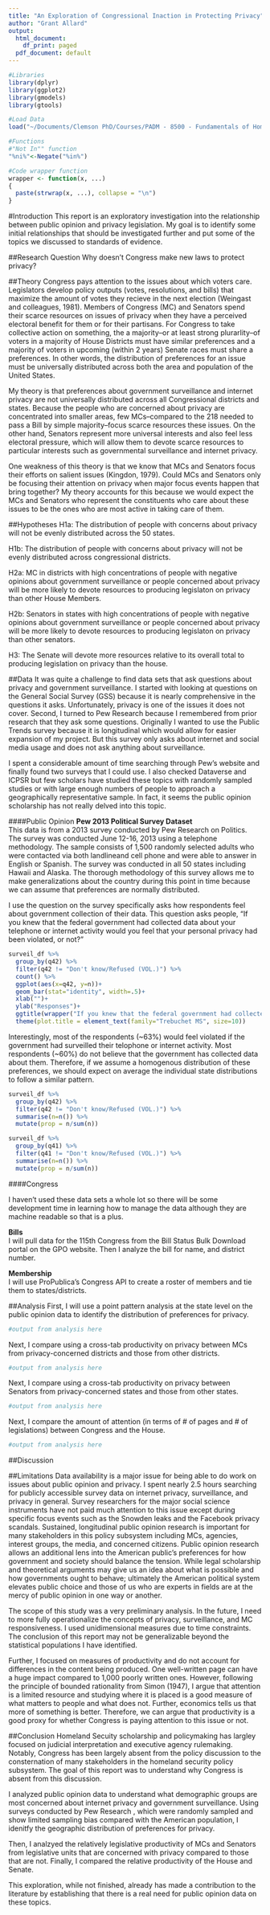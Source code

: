 ```yaml
---
title: "An Exploration of Congressional Inaction in Protecting Privacy"
author: "Grant Allard"
output:
  html_document:
    df_print: paged
  pdf_document: default
---
```

```r
#Libraries
library(dplyr)
library(ggplot2)
library(gmodels)
library(gtools)

#Load Data
load("~/Documents/Clemson PhD/Courses/PADM - 8500 - Fundamentals of Homeland Security - Cook/Public Opinion of Privacy/Congress-HLS/Allard_CongressHLS.Rdata")

#Functions
#"Not In"" function
"%ni%"<-Negate("%in%")

#Code wrapper function
wrapper <- function(x, ...) 
{
  paste(strwrap(x, ...), collapse = "\n")
}

```

#Introduction
This report is an exploratory investigation into the relationship between public opinion and privacy legislation. My goal is to identify some initial relationships that should be investigated further and put some of the topics we discussed to standards of evidence. 


##Research Question
Why doesn't Congress make new laws to protect privacy? 


##Theory 
Congress pays attention to the issues about which voters care. Legislators develop policy outputs (votes, resolutions, and bills) that maximize the amount of votes they recieve in the next election (Weingast and colleagues, 1981). Members of Congress (MC) and Senators spend their scarce resources on issues of privacy when they have a perceived electoral benefit for them or for their partisans. For Congress to take collective action on something, the a majority--or at least strong plurarlity--of voters in a majority of House Districts must have similar preferences and a majority of voters in upcoming (within 2 years) Senate races must share a preferences. In other words, the distribution of preferences for an issue must be universally distributed across both the area and population of the United States. 

My theory is that preferences about government surveillance and internet privacy are not universally distributed across all Congressional districts and states. Because the people who are concerned about privacy are concentrated into smaller areas, few MCs--compared to the 218 needed to pass a Bill by simple majority--focus scarce resources these issues. On the other hand, Senators represent more universal interests and also feel less electoral pressure, which will allow them to devote scarce resources to particular interests such as governmental surveillance and internet privacy. 

One weakness of this theory is that we know that MCs and Senators focus their efforts on salient issues (Kingdon, 1979). Could MCs and Senators only be focusing their attention on privacy when major focus events happen that bring together? My theory accounts for this because we would expect the MCs and Senators who represent the constituents who care about these issues to be the ones who are most active in taking care of them. 



##Hypotheses 
H1a:  The distribution of people with concerns about privacy will not be evenly distributed across the 50 states. 

H1b:  The distribution of people with concerns about privacy will not be evenly distributed across congressional districts. 

H2a: MC in districts with high concentrations of people with negative opinions about government surveillance or people concerned about privacy will be more likely to devote resources to producing legislaton on privacy than other House Members.

H2b: Senators in states with high concentrations of people with negative opinions about government surveillance or people concerned about privacy will be more likely to devote resources to producing legislaton on privacy than other senators. 

H3: The Senate will devote more resources relative to its overall total to producing legislation on privacy than the house. 

##Data
It was quite a challenge to find data sets that ask questions about privacy and government surveillance. I started with looking at questions on the General Social Survey (GSS) because it is nearly comprehensive in the questions it asks. Unfortunately, privacy is one of the issues it does not cover. Second, I turned to Pew Research because I remembered from prior research that they ask some questions. Originally I wanted to use the Public Trends survey because it is longitudinal which would allow for easier expansion of my project.  But this survey only asks about internet and social media usage and does not ask anything about surveillance. 

I spent a considerable amount of time searching through Pew's website and finally found two surveys that I could use. I also checked Dataverse and ICPSR but few scholars have studied these topics with randomly sampled studies or with large enough numbers of people to approach a geographically representative sample. In fact, it seems the public opinion scholarship has not really delved into this topic. 

####Public Opinion
**Pew 2013 Political Survey Dataset**  
This data is from a 2013 survey conducted by Pew Research on Politics. The survey was conducted June 12-16, 2013 using a telephone methodology. The sample consists of 1,500 randomly selected adults who were contacted via both landlineand cell phone and were able to answer in English or Spanish. The survey was conducted in all 50 states including Hawaii and Alaska. The thorough methodology of this survey allows me to make generalizations about the country during this point in time because we can assume that preferences are normally distributed. 

I use the question on the survey specifically asks how respondents feel about government collection of their data. This question asks people, "If you knew that the federal government had collected data about your telephone or internet activity would you feel that your personal privacy had been violated, or not?" 

```r
surveil_df %>% 
  group_by(q42) %>%
  filter(q42 != "Don't know/Refused (VOL.)") %>% 
  count() %>%
  ggplot(aes(x=q42, y=n))+
  geom_bar(stat="identity", width=.5)+
  xlab("")+
  ylab("Responses")+
  ggtitle(wrapper("If you knew that the federal government had collected data about your telephone or internet activity would you feel that your personal privacy had been violated, or not?", width=80))+
  theme(plot.title = element_text(family="Trebuchet MS", size=10))

```


Interestingly, most of the respondents (~63%) would feel violated if the government had surveilled their telophone or internet activity. Most respondents (~60%) do not believe that the government has collected data about them. Therefore, if we assume a homogenous distribution of these preferences, we should expect on average the individual state distributions to follow a similar pattern. 

```r
surveil_df %>% 
  group_by(q42) %>%
  filter(q42 != "Don't know/Refused (VOL.)") %>% 
  summarise(n=n()) %>% 
  mutate(prop = n/sum(n))

surveil_df %>% 
  group_by(q41) %>%
  filter(q41 != "Don't know/Refused (VOL.)") %>% 
  summarise(n=n()) %>% 
  mutate(prop = n/sum(n))
```


####Congress

I haven't used these data sets a whole lot so there will be some development time in learning how to manage the data although they are machine readable so that is a plus. 

**Bills  **  
I will pull data for the 115th Congress from the Bill Status Bulk Download portal on the GPO website. Then I analyze the bill for name, and district number. 

**Membership  **  
I will use ProPublica's Congress API to create a roster of members and tie them to states/districts. 


##Analysis 
First, I will use a point pattern analysis at the state level on the public opinion data to identify the distribution of preferences for privacy. 

```r
#output from analysis here
```

Next, I compare using a cross-tab productivity on privacy between MCs from privacy-concerned districts and those from other districts. 

```r
#output from analysis here
```

Next, I compare using a cross-tab productivity on privacy between Senators from privacy-concerned states and those from other states.  

```r
#output from analysis here
```

Next, I compare the amount of attention (in terms of # of pages and # of legislations) between Congress and the House.

```r
#output from analysis here
```


##Discussion



##Limitations
Data availability is a major issue for being able to do work on issues about public opinion and privacy. I spent nearly 2.5 hours searching for publicly accessible survey data on internet privacy, surveillance, and privacy in general. Survey researchers for the major social science instruments have not paid much attention to this issue except during specific focus events such as the Snowden leaks and the Facebook privacy scandals. Sustained, longitudinal public opinion research is important for many stakeholders in this policy subsystem including MCs, agencies, interest groups, the media, and concerned citizens. Public opinion research allows an additional lens into the American public's preferences for how government and society should balance the tension. While legal scholarship and theoretical arguments may give us an idea about what is possible and how governments ought to behave; ultimately the American political system elevates public choice and those of us who are experts in fields are at the mercy of public opinion in one way or another. 

The scope of this study was a very preliminary analysis. In the future, I need to more fully operationalize the concepts of privacy, surveillance, and MC responsiveness. I used unidimensional measures due to time constraints. The conclusion of this report may not be generalizable beyond the statistical populations I have identified. 

Further, I focused on measures of productivity and do not account for differences in the content being produced. One well-written page can have a huge impact compared to 1,000 poorly written ones. However, following the principle of bounded rationality from Simon (1947), I argue that attention is a limited resource and studying where it is placed is a good measure of what matters to people and what does not. Further, economics tells us that more of something is better. Therefore, we can argue that productivity is a good proxy for whether Congress is paying attention to this issue or not.  

##Conclusion
Homeland Secuity scholarship and policymaking has largley focused on judicial interpretation and executive agency rulemaking. Notably, Congress has been largely absent from the policy discussion to the consternation of many stakeholders in the homeland security policy subsystem. The goal of this report was to understand why Congress is absent from this discussion. 

I analyzed public opinion data to understand what demographic groups are most concerned about internet privacy and government surveillance. Using surveys conducted by Pew Research , which were randomly sampled and show limited sampling bias compared with the American population, I idenitfy the geographic distribution of preferences for privacy.

Then, I analzyed the relatively legislative productivity of MCs and Senators from legislative units that are concerned with privacy compared to those that are not. 
Finally, I compared the relative productivity of the House and Senate. 

This exploration, while not finished, already has made a contribution to the literature by establishing that there is a real need for public opinion data on these topics. 
